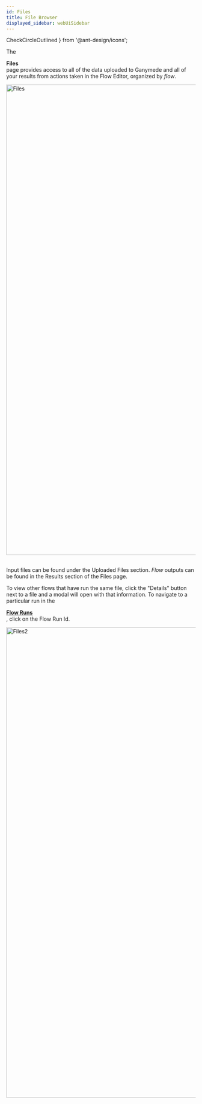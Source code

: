 ```yaml
---
id: Files
title: File Browser
displayed_sidebar: webUiSidebar
---
```


  CheckCircleOutlined
} from '@ant-design/icons';


The <div className="button darkblue_button"><FolderOutlined /> **Files**</div> page provides access to all of the data uploaded to Ganymede and all of your results from actions taken in the Flow Editor, organized by _flow_.

<img width="1249" alt="Files" src="https://user-images.githubusercontent.com/46538575/225719095-f45c79ac-13c7-41ea-b81d-f0c23755e329.png"/>
&nbsp;

Input files can be found under the Uploaded Files section.   _Flow_ outputs can be found in the Results section of the Files page.

To view other flows that have run the same file, click the "Details" button next to a file and a modal will open with that information. 
To navigate to a particular run in the [<div className="button darkblue_button"><CheckCircleOutlined /> **Flow Runs**</div>](./FlowRuns.mdx), click on the Flow Run Id.

<img width="1249" alt="Files2" src="https://user-images.githubusercontent.com/46538575/225719151-ac781bc9-de68-4074-8b37-141ce558bc42.png"/>
